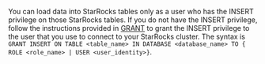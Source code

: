---
---

You can load data into StarRocks tables only as a user who has the INSERT privilege on those StarRocks tables. If you do not have the INSERT privilege, follow the instructions provided in [GRANT](/sql-reference/sql-statements/account-management/GRANT.md) to grant the INSERT privilege to the user that you use to connect to your StarRocks cluster. The syntax is `GRANT INSERT ON TABLE <table_name> IN DATABASE <database_name> TO { ROLE <role_name> | USER <user_identity>}`.
